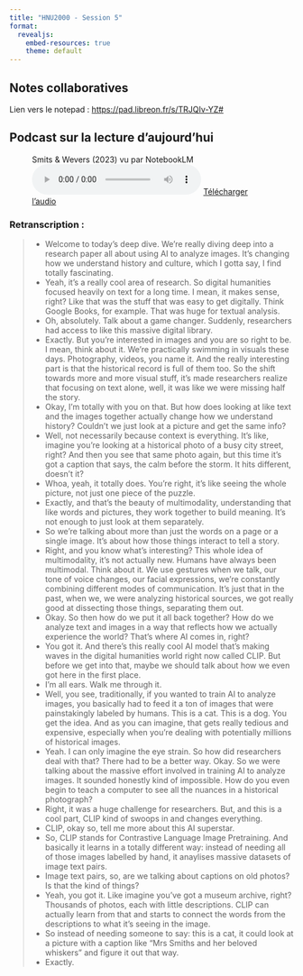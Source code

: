 ```yaml
---
title: "HNU2000 - Session 5"
format:
  revealjs:
    embed-resources: true
    theme: default
---
```


## Notes collaboratives 

Lien vers le notepad : [https://pad.libreon.fr/s/TRJQIv-YZ#](https://pad.libreon.fr/s/TRJQIv-YZ#)


## Podcast sur la lecture d'aujourd'hui {.scrollable}

<!--
<audio controls>
  <source src="../media/Smits2023_selon_notebookLM.wav" type="audio/wav">Your browser does not support the audio element.
</audio> 
-->

<figure>
  <figcaption>Smits & Wevers (2023) vu par NotebookLM</figcaption>
  <audio controls src="https://github.com/alix-tz/hnu2000-a24/raw/refs/heads/main/media/Smits2023_selon_notebookLM_2.mp3"></audio>
  <a href="https://github.com/alix-tz/hnu2000-a24/raw/refs/heads/main/media/Smits2023_selon_notebookLM_2.mp3">Télécharger l'audio</a>
</figure>


### Retranscription :

> - Welcome to today's deep dive. We're really diving deep into a research paper all about using AI to analyze images. It's changing how we understand history and culture, which I gotta say, I find totally fascinating.
> - Yeah, it's a really cool area of research. So digital humanities focused heavily on text for a long time. I mean, it makes sense, right? Like that was the stuff that was easy to get digitally. Think Google Books, for example. That was huge for textual analysis. 
> - Oh, absolutely. Talk about a game changer. Suddenly, researchers had access to like this massive digital library. 
> - Exactly. But you're interested in images and you are so right to be. I mean, think about it. We're practically swimming in visuals these days. Photography, videos, you name it. And the really interesting part is that the historical record is full of them too. So the shift towards more and more visual stuff, it's made researchers realize that focusing on text alone, well, it was like we were missing half the story. 
> - Okay, I'm totally with you on that. But how does looking at like text and the images together actually change how we understand history? Couldn't we just look at a picture and get the same info? 
> - Well, not necessarily because context is everything. It's like, imagine you're looking at a historical photo of a busy city street, right? And then you see that same photo again, but this time it's got a caption that says, the calm before the storm. It hits different, doesn't it? 
> - Whoa, yeah, it totally does. You're right, it's like seeing the whole picture, not just one piece of the puzzle. 
> - Exactly, and that's the beauty of multimodality, understanding that like words and pictures, they work together to build meaning. It's not enough to just look at them separately. 
> - So we're talking about more than just the words on a page or a single image. It's about how those things interact to tell a story. 
> - Right, and you know what's interesting? This whole idea of multimodality, it's not actually new. Humans have always been multimodal. Think about it. We use gestures when we talk, our tone of voice changes, our facial expressions, we're constantly combining different modes of communication. It's just that in the past, when we, we were analyzing historical sources, we got really good at dissecting those things, separating them out. 
> - Okay. So then how do we put it all back together? How do we analyze text and images in a way that reflects how we actually experience the world? That's where AI comes in, right? 
> - You got it. And there's this really cool AI model that's making waves in the digital humanities world right now called CLIP. But before we get into that, maybe we should talk about how we even got here in the first place. 
> - I'm all ears. Walk me through it. 
> - Well, you see, traditionally, if you wanted to train AI to analyze images, you basically had to feed it a ton of images that were painstakingly labeled by humans. This is a cat. This is a dog. You get the idea. And as you can imagine, that gets really tedious and expensive, especially when you're dealing with potentially millions of historical images. 
> - Yeah. I can only imagine the eye strain. So how did researchers deal with that? There had to be a better way. Okay. So we were talking about the massive effort involved in training AI to analyze images. It sounded honestly kind of impossible. How do you even begin to teach a computer to see all the nuances in a historical photograph?
> - Right, it was a huge challenge for researchers. But, and this is a cool part, CLIP kind of swoops in and changes everything. 
> - CLIP, okay so, tell me more about this AI superstar.
> - So, CLIP stands for Contrastive Language Image Pretraining. And basically it learns in a totally different way: instead of needing all of those images labelled by hand, it anaylises massive datasets of image text pairs.
> - Image text pairs, so, are we talking about captions on old photos? Is that the kind of things?
> - Yeah, you got it. Like imagine you've got a museum archive, right? Thousands of photos, each with little descriptions. CLIP can actually learn from that and starts to connect the words from the descriptions to what it's seeing in the image.
> - So instead of needing someone to say: this is a cat, it could look at a picture with a caption like "Mrs Smiths and her beloved whiskers" and figure it out that way.
> - Exactly.


<!--
> - Okay, so get this, right? We're diving into visual history today, but not just like looking at old pictures. It's about how AI can help us unlock like secrets hidden within them. 
> - It's a whole new way of looking at the past, isn't it? 
> - Totally. This paper, a multimodal turn in digital humanities, really got me thinking. 
> - Yeah, it's a fascinating read. 
> - They're asking, how do we study visual trends across huge amounts of pictures? Like imagine trying to find patterns in a sea of faces. 
> - It's a huge challenge. Traditional methods that kind of fall short.
> - Right, because it's not like analyzing text where you've got words and sentences. 
> - Exactly, distant reading, that revolutionized text analysis, but images, whole different story. 
> - So how do we bridge that gap? Is this multimodal thing the key? 
> - Absolutely, it's about moving beyond just recognizing objects in a picture. 
> - Okay, so what, like understanding the meaning behind the image? 
> - Exactly, and connecting it to any text that goes with it. That's where multimodal models like CLIP come in. 
> - CLIP, all right, now you gotta tell me more about this CLIP thing.
> - So imagine you feed a computer program tons of images, right, and their descriptions. Billions of them. 
> - Okay, so it's learning what things look like and how they're described. 
> - Yes, and it starts to see these connections and it makes sense of images kind of like we do. 
> - So instead of just seeing, say, a family dinner. 
> - It gets the concept of family itself. 
> - Wow, even in different contexts. 
> - Exactly, and what's really cool, the paper talks about how CLIP can analyze images it wasn't specifically trained on. 
> - No way. 
> - Yeah, they used it to tell the difference between indoor and outdoor scenes. 
> - In like old photos. 
> - In magic lantern slides, actually. 
> - Oh, those old things. 
> - Yeah, and it's trickier than you'd think with the faded colors. Right. I'd probably get some of those wrong myself. 
> - Well, in this work it's interesting how we talk to CLIP matters. 
> - The prompts, they're key. 
> - Prompts, you mean like the questions we ask it. 
> - Exactly. Even small changes like outdoors indoors versus exterior interior can change how accurate CLIP is. 
> - Really? Just from that? 
> - Yeah, they have a table in the paper showing the differences. It's wild. 
> - Huh. So it's not just about having a ton of images but knowing how to, like, guide CLIP's interpretation. 
> - Precisely. And that raises a big question. How good is good enough when it comes to AI, right? 
> - Especially compared to, like, an actual historian analyzing things.
> - Exactly. There's a balance to strike between AI speed and the nuance of human experts. Right, because a human would pick up on details CLIP might miss, like the style of a building or the clothes people are wearing. 
> - You got it. And those details. Super important for understanding the context of an image.
> - Totally. 
> - Okay, this CLIP thing is blowing my mind already and we're just getting started. 

-->


<!-- apprentissage automatique -->



<!-- Notes de préparation 


Ressources pour préparation du cours:
- https://hal.science/hal-02379455
- https://sciencespo.hal.science/hal-02005537v1/file/pre-print-revancheneurones-reseaux.pdf



Quote :

> The Book was proving far more stubborn than Artemis had anticipated. It seemed to be almost actively resisting him. No matter which program he ran it through, the computer came up blank.
> 
> Artemis hardcopied every page, tacking them to the walls of his study. Sometimes it helped to have things on paper. The script was like nothing he’d seen before, and yet it was strangely familiar. Obviously a mixture of symbolic and character-based language, the text meandered around the page in no apparent order.
> 
> What the program needed was some frame of reference, some central point on which to build. He separated all the characters and ran comparisons with English, Chinese, Greek, Arabic, and with Cyrillic texts, even with Ogham. Nothing.
> 
> Moody with frustration, Artemis sent Juliet scurrying when she interrupted with sandwiches, and moved on to symbols. The most frequently recurring pictogram was a small male figure. Male, he presumed, though with the limited knowledge of the fairy anatomy he supposed it could be female. A thought struck him. Artemis opened the ancient languages file on his Power Translator and selected Egyptian.
> 
> At last. A hit. The male symbol was remarkably similar to the Anubis god representation on Tutankhamen’s inner-chamber hieroglyphics. This was consistent with his other findings. The first written human stories were about fairies, suggesting that their civilization predated man’s own. It would seem that the Egyptians had simply adapted an existing scripture to suit their needs.
> 
> There were other resemblances. But the characters were just dissimilar enough to slip through the computer’s net. This would have to be done manually. Each Gnommish figure had to be enlarged, printed, and then compared with the hieroglyphs.
> 
> Artemis felt the excitement of success thumping inside his rib cage. Almost every fairy pictogram or letter had an Egyptian counterpart. Most were universal, such as the sun or birds. But some seemed exclusively supernatural and had to be tailored to fit. The Anubis figure, for example, would make no sense as a dog god, so Artemis altered it to read king of the fairies.
> 
> By midnight, Artemis had successfully fed his findings into the Macintosh. All he had to do now was press Decode. He did so. What emerged was a long, intricate string of meaningless gibberish.
> 
> A normal child would have abandoned the task long since. The average adult would probably have been reduced to slapping the keyboard. But not Artemis. This book was testing him, and he would not allow it to win.
> 
> The letters were right, he was certain of it. It was just the order that was wrong. Rubbing the sleep from his eyes, Artemis glared at the pages again. Each segment was bordered by a solid line. This could represent paragraphs or chapters, but they were not meant to be read in the usual left to right, top to bottom fashion.
> 
> Artemis experimented. He tried the Arabic right to left and the Chinese columns. Nothing worked. Then he noticed that each page had one thing in common – a central section. The other pictograms were arranged around this pivotal area. So, a central starting point, perhaps. But where to go from there? Artemis scanned the pages for some other common factor. After several minutes he found it. There was on each page a tiny spearhead in the corner of one section. Could this be an arrow? A direction? Go this way? So the theory would be, start in the middle then follow the arrow. Reading in spirals.
> 
> The computer program wasn’t built to handle something like this, so Artemis had to improvise. With a craft knife and ruler, he dissected the first page of the Book and reassembled it in the traditional Western languages order – left to right, parallel rows. Then he rescanned the page and fed it through the modified Egyptian translator.
> 
> The computer hummed and whirred, converting all the information to binary. Several times it stopped to ask for confirmation of a character or symbol. This happened less and less as the machine learned the new language. Eventually two words flashed on the screen: File converted.
> 
> Fingers shaking from exhaustion and excitement, Artemis clicked Print. A single page scrolled from the LaserWriter. It was in English now. Yes there were mistakes, some fine-tuning needed, but it was perfectly legible, and, more importantly, perfectly understandable.

-->